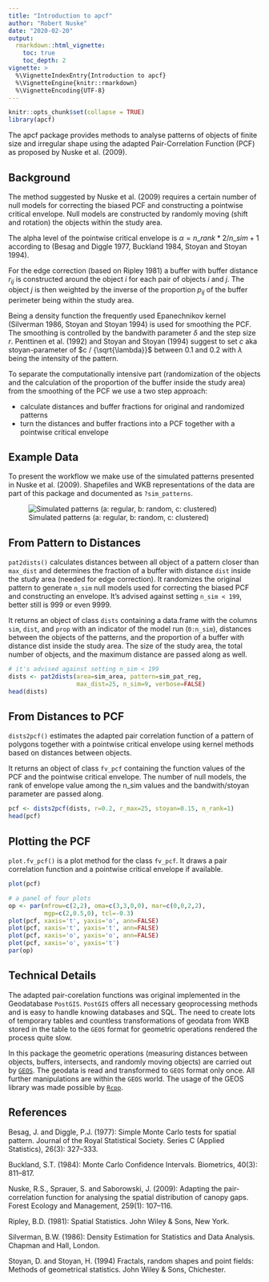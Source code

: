 ```yaml
---
title: "Introduction to apcf"
author: "Robert Nuske"
date: "2020-02-20"
output: 
  rmarkdown::html_vignette:
    toc: true
    toc_depth: 2
vignette: >
  %\VignetteIndexEntry{Introduction to apcf}
  %\VignetteEngine{knitr::rmarkdown}
  %\VignetteEncoding{UTF-8}
---
```

```r
knitr::opts_chunk$set(collapse = TRUE)
library(apcf)
```

The apcf package provides methods to analyse patterns of objects of finite size and irregular shape using the adapted Pair-Correlation Function (PCF) as proposed by Nuske et al. (2009).

## Background
The method suggested by Nuske et al. (2009) requires a certain number of null models for correcting the biased PCF and constructing a pointwise critical envelope. Null models are constructed by randomly moving (shift and rotation) the objects within the study area.

The alpha level of the pointwise critical envelope is $\alpha = {n\_rank * 2} / {n\_sim + 1}$ according to (Besag and Diggle 1977, Buckland 1984, Stoyan and Stoyan 1994).

For the edge correction (based on Ripley 1981) a buffer with buffer distance $r_{ij}$ is constructed around the object *i* for each pair of objects *i* and *j*. The object *j* is then weighted by the inverse of the proportion $p_{ij}$ of the buffer perimeter being within the study area.

Being a density function the frequently used Epanechnikov kernel (Silverman 1986, Stoyan and Stoyan 1994) is used for smoothing the PCF. The smoothing is controlled by the bandwith parameter $\delta$ and the step size *r*. Penttinen et al. (1992) and Stoyan and Stoyan (1994) suggest to set *c* aka stoyan-parameter of $c / {\sqrt{\lambda}}$ between 0.1 and 0.2 with $\lambda$ being the intensity of the pattern.

To separate the computationally intensive part (randomization of the objects and the calculation of the proportion of the buffer inside the study area) from the smoothing of the PCF we use a two step approach:

- calculate distances and buffer fractions for original and randomized patterns
- turn the distances and buffer fractions into a PCF together with a pointwise critical envelope


## Example Data
To present the workflow we make use of the simulated patterns presented in Nuske et al. (2009). Shapefiles and WKB representations of the data are part of this package and documented as `?sim_patterns`.

![Simulated patterns (a: regular, b: random, c: clustered)](simulated_patterns.png)


## From Pattern to Distances
`pat2dists()` calculates distances between all object of a pattern closer than `max_dist` and determines the fraction of a buffer with distance `dist` inside the study area (needed for edge correction). It randomizes the original pattern to generate `n_sim` null models used for correcting the biased PCF and constructing an envelope. It's advised against setting `n_sim < 199`, better still is 999 or even 9999.

It returns an object of class `dists` containing a data.frame with the columns `sim`, `dist`, and `prop` with an indicator of the model run (`0:n_sim`), distances between the objects of the patterns, and the proportion of a buffer with distance dist inside the study area. The size of the study area, the total number of objects, and the maximum distance are passed along as well.

```r
# it's advised against setting n_sim < 199
dists <- pat2dists(area=sim_area, pattern=sim_pat_reg, 
                   max_dist=25, n_sim=9, verbose=FALSE)
head(dists)
```


## From Distances to PCF
`dists2pcf()` estimates the adapted pair correlation function of a pattern of polygons together with a pointwise critical envelope using kernel methods based on distances between objects.

It returns an object of class `fv_pcf` containing the function values of the PCF and the pointwise critical envelope. The number of null models, the rank of envelope value among the n_sim values and the bandwith/stoyan parameter are passed along.

```r
pcf <- dists2pcf(dists, r=0.2, r_max=25, stoyan=0.15, n_rank=1)
head(pcf)
```


## Plotting the PCF
`plot.fv_pcf()` is a plot method for the class `fv_pcf`. It draws a pair correlation function and a pointwise critical envelope if available.

```r
plot(pcf)
```

```r
# a panel of four plots
op <- par(mfrow=c(2,2), oma=c(3,3,0,0), mar=c(0,0,2,2),
          mgp=c(2,0.5,0), tcl=-0.3)
plot(pcf, xaxis='t', yaxis='o', ann=FALSE)
plot(pcf, xaxis='t', yaxis='t', ann=FALSE)
plot(pcf, xaxis='o', yaxis='o', ann=FALSE)
plot(pcf, xaxis='o', yaxis='t')
par(op)
```


## Technical Details
The adapted pair-corelation functions was original implemented in the Geodatabase `PostGIS`. `PostGIS` offers all necessary geoprocessing methods and is easy to handle knowing databases and SQL. The need to create lots of temporary tables and countless transformations of geodata from WKB stored in the table to the `GEOS` format for geometric operations rendered the process quite slow.

In this package the geometric operations (measuring distances between objects, buffers, intersects, and randomly moving objects) are carried out by [`GEOS`](https://libgeos.org). The geodata is read and transformed to `GEOS` format only once. All further manipulations are within the `GEOS` world. The usage of the GEOS library was made possible by [`Rcpp`](http://www.rcpp.org).


## References
Besag, J. and Diggle, P.J. (1977): Simple Monte Carlo tests for spatial pattern. Journal of the Royal Statistical Society. Series C (Applied Statistics), 26(3): 327–333. 

Buckland, S.T. (1984): Monte Carlo Confidence Intervals. Biometrics, 40(3): 811–817.

Nuske, R.S., Sprauer, S. and Saborowski, J. (2009): Adapting the pair-correlation function for analysing the spatial distribution of canopy gaps. Forest Ecology and Management, 259(1): 107–116.

Ripley, B.D. (1981): Spatial Statistics. John Wiley & Sons, New York.

Silverman, B.W. (1986): Density Estimation for Statistics and Data Analysis. Chapman and Hall, London.

Stoyan, D. and Stoyan, H. (1994) Fractals, random shapes and point fields: Methods of geometrical statistics. John Wiley & Sons, Chichester.
